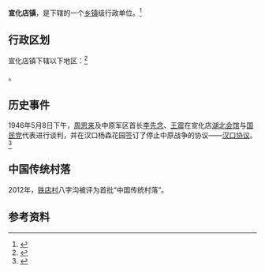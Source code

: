 {{中国乡级行政区|42/09/22/110/000
| 电话区号 = 712
}}

'''宣化店镇'''，是{{PRC admin/fullname|42/09/22/110/000|3}}下辖的一个[[乡镇|乡镇]]级行政单位。<ref>{{PRC admin/ref sgc|{{PRC admin/parent|42/09/22/110/000}}}}</ref>

== 行政区划 ==

宣化店镇下辖以下地区：<ref>{{PRC admin/ref sgc|42/09/22/110/000}}</ref>

{{PRC admin/children|42/09/22/110/000}}。

== 历史事件 ==
1946年5月8日下午，[[周恩来|周恩来]]及中原军区首长[[李先念|李先念]]、[[王震|王震]]在宣化店[[湖北会馆|湖北会馆]]与[[国民党|国民党]]代表进行谈判，并在汉口杨森花园签订了停止中原战争的协议——[[汉口协议|汉口协议]]。<ref>{{Cite web |url=http://dangshi.people.com.cn/GB/151935/206880/206936/ |title=周恩来同志一九四六年与美蒋代表谈判旧址 |accessdate=2015-03-25 |archive-date=2015-04-02 |archive-url=https://web.archive.org/web/20150402114247/http://dangshi.people.com.cn/GB/151935/206880/206936/ |dead-url=no }}</ref>

==中国传统村落==
2012年，[[铁店村|铁店村]]八字沟被评为首批“中国传统村落”。

== 参考资料 ==

{{reflist}}

{{行政区划小作品}}
{{PRC admin/navcat|42/09/22/110/000}}